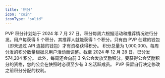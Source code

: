 ```yaml
---
title: '积分'
icon: "coin"
iconType: "solid"
---
```


PVP 积分计划始于 2024 年 7 月 27 日。积分每周六根据活动和推荐情况进行分发。用户每获得 5 个积分，其推荐人就能获得 1 个积分。只有由 PVP 创建的钱包（即未通过 API 连接的钱包）才有资格获得积分。
积分总量为 1,000,000。每周分发的积分数量根据总用户活动而调整。截至 2024 年 12 月 28 日，已分发 574,204 积分。
此外，每周还会向前 3 名公会发放奖励积分。要获得公会奖励积分的资格，您的公会在快照时必须至少有 3 名活跃成员。
PVP 保留自行决定修改之前积分分配的权利。